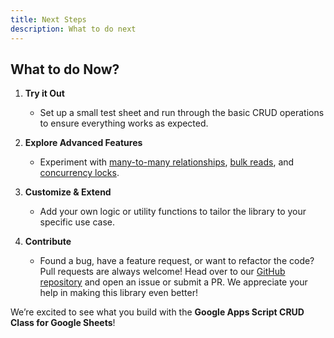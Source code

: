 ```yaml
---
title: Next Steps
description: What to do next
---
```


## What to do Now?

1. **Try it Out**  
   - Set up a small test sheet and run through the basic CRUD operations to ensure everything works as expected.

2. **Explore Advanced Features**  
   - Experiment with [many-to-many relationships](/advanced-examples), [bulk reads](/advanced-examples), and [concurrency locks](/advanced-examples).

3. **Customize & Extend**  
   - Add your own logic or utility functions to tailor the library to your specific use case.

4. **Contribute**  
   - Found a bug, have a feature request, or want to refactor the code? Pull requests are always welcome! Head over to our [GitHub repository](https://github.com/DanielZamb/crud-for-sheets/) and open an issue or submit a PR. We appreciate your help in making this library even better!

We’re excited to see what you build with the **Google Apps Script CRUD Class for Google Sheets**!
